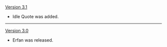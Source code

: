 {{Change History/Header}}
[[Version 3.1]]
* Idle Quote was added.
----
[[Version 3.0]]
* Erfan was released.